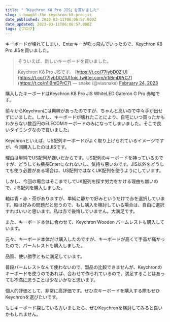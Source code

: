 ```yaml
---
title: "「Keychron K8 Pro JIS」を買いました"
slug: i-bought-the-keychron-k8-pro-jis
date_published: 2023-03-11T06:06:57.000Z
date_updated: 2023-03-11T06:06:57.000Z
tags: [ブログ]
---
```


キーボードが壊れてしまい、Enterキーが吹っ飛んでいったので、Keychron K8 Pro JISを買いました。

> そういえば、新しいキーボードを買いました。
> 
> Keychron K8 Pro JISです。 [https://t.co/77IybD0ZlU](https://t.co/77IybD0ZlU)[pic.twitter.com/n1iBmDPrC7](https://t.co/n1iBmDPrC7)
> &mdash; snake (@viasnake) [February 24, 2023](https://twitter.com/viasnake/status/1628919312416391168?ref_src=twsrc%5Etfw)

購入したキーボードはKeychron K8 Pro JIS WhiteLED Gateron G Pro 赤軸です。

前々からKeychronには興味があったのですが、ちゃんと高いので中々手が出せずにいました。しかし、キーボードが壊れたことにより、自宅にいつ買ったかもわからない数百円のELECOMキーボードのみになってしまいました。そこで良いタイミングなので買いました。

Keychronといえば、US配列キーボードがよく取り上げられているイメージですが、今回購入したのはJISです。

理由は単純でUS配列が嫌いだからです。US配列のキーボードを持っているのですが、どうしても横長Enterになれないし、気持ち悪いのです。JIS以外をどうしても使う必要がある場合は、US配列ではなくUK配列を使うようにしています。

しかし、今回の場合はそこまでしてUK配列を探す労力をかける理由も無いので、JIS配列を購入しました。

軸は青・赤・茶がありますが、単純に静かで好みというだけで赤を選択しています。軸は好みの問題だと思うので、もし購入を検討している場合は、自由に選択すればいいと思います。私は赤で後悔していません。大満足です。

また、キーボード本体に合わせて、Keychron Wooden パームレストも購入しています。

元々、キーボード本体だけ購入したのですが、キーボードが高くて手首が痛かったので、パームレストも購入しました。

品質、使い勝手ともに満足しています。

普段パームレストなんて使わないので、製品の比較できませんが、Keychronのキーボードを使うのであれば、合わせて作られているので、満足することはあっても不満に思うことは少ないかなと思います。

個人的評価として、非常に高評価です。ぜひ次キーボードを購入する際もぜひKeychronを選びたいです。

もしキーボード探している方いましたら、ぜひKeychronを検討してみると良いかもしれません。
